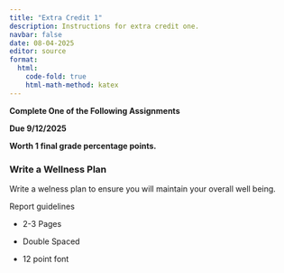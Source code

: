 ```yaml
---
title: "Extra Credit 1"
description: Instructions for extra credit one.
navbar: false
date: 08-04-2025
editor: source
format:
  html: 
    code-fold: true
    html-math-method: katex
---
```


**Complete One of the Following Assignments**

**Due 9/12/2025**

**Worth 1 final grade percentage points.**

### Write a Wellness Plan

Write a welness plan to ensure you will maintain your overall well being.

Report guidelines

-   2-3 Pages

-   Double Spaced

-   12 point font




